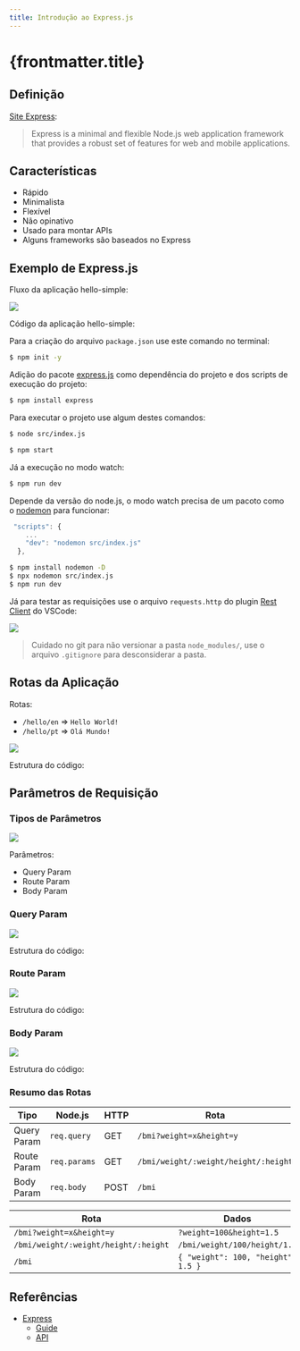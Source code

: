 ```yaml
---
title: Introdução ao Express.js
---
```



# {frontmatter.title}

## Definição

[Site Express](http://expressjs.com/):

> Express is a minimal and flexible Node.js web application framework that provides a robust set of features for web and mobile applications.

## Características

- Rápido
- Minimalista
- Flexível
- Não opinativo
- Usado para montar APIs
- Alguns frameworks são baseados no Express

## Exemplo de Express.js

<CodeTree src="/codes/expressjs/hello-simple" />

Fluxo da aplicação hello-simple:

![](/imgs/expressjs/hello-simple/flow.png)

Código da aplicação hello-simple:

<CodePreview src="/codes/expressjs/hello-simple/src/index.js" />

Para a criação do arquivo `package.json` use este comando no terminal:

```sh
$ npm init -y
```


Adição do pacote [express.js](https://www.npmjs.com/package/express) como dependência do projeto e dos scripts de execução do projeto:

```sh
$ npm install express
```

<CodePreview src="/codes/expressjs/hello-simple/package.json" highlightLines="8,9,15" />

Para executar o projeto use algum destes comandos:

```sh
$ node src/index.js
```

```sh
$ npm start
```

Já a execução no modo watch:

```sh
$ npm run dev
```

Depende da versão do node.js, o modo watch precisa de um pacoto como o [nodemon](https://www.npmjs.com/package/nodemon) para funcionar:

```js
 "scripts": {
    ...
    "dev": "nodemon src/index.js"
  },
```

```sh
$ npm install nodemon -D
$ npx nodemon src/index.js
$ npm run dev
```

Já para testar as requisições use o arquivo `requests.http` do plugin [Rest Client](https://marketplace.visualstudio.com/items?itemName=humao.rest-client) do VSCode:

<CodePreview src="/codes/expressjs/hello-simple/requests.http" />

![](/imgs/expressjs/hello-simple/response.png)

> Cuidado no git para não versionar a pasta `node_modules/`, use o arquivo `.gitignore` para desconsiderar a pasta.

<CodePreview src="/codes/expressjs/hello-simple/.gitignore" />

## Rotas da Aplicação

Rotas:

- `/hello/en` => `Hello World!`
- `/hello/pt` => `Olá Mundo!`

![](/imgs/expressjs/hello-lang/flow.png)

Estrutura do código:

<CodeTree src="/codes/expressjs/hello-lang" />

<CodePreview src="/codes/expressjs/hello-lang/src/index.js" />

<CodePreview src="/codes/expressjs/hello-lang/requests.http" />

## Parâmetros de Requisição

### Tipos de Parâmetros

![](/imgs/expressjs/params/flow.png)

Parâmetros:

- Query Param
- Route Param
- Body Param

### Query Param

![](/imgs/expressjs/bmi-query-param/flow.png)

Estrutura do código:

<CodeTree src="/codes/expressjs/bmi-query-param" />

<CodePreview src="/codes/expressjs/bmi-query-param/src/bmi.js" />

<CodePreview src="/codes/expressjs/bmi-query-param/src/index.js" highlightLines="7,8" />

<CodePreview src="/codes/expressjs/bmi-query-param/requests.http" />

### Route Param

![](/imgs/expressjs/bmi-route-param/flow.png)

Estrutura do código:

<CodeTree src="/codes/expressjs/bmi-route-param" />

<CodePreview src="/codes/expressjs/bmi-route-param/src/index.js" highlightLines="7,8" />

<CodePreview src="/codes/expressjs/bmi-route-param/requests.http" />

### Body Param

![](/imgs/expressjs/bmi-body-param/flow.png)

Estrutura do código:

<CodeTree src="/codes/expressjs/bmi-body-param" />

<CodePreview src="/codes/expressjs/bmi-body-param/src/index.js" highlightLines="6,9" />

<CodePreview src="/codes/expressjs/bmi-body-param/requests.http" />

### Resumo das Rotas

| Tipo        | Node.js      | HTTP | Rota                                 |
| ----------- | ------------ | ---- | ------------------------------------ |
| Query Param | `req.query`  | GET  | `/bmi?weight=x&height=y`             |
| Route Param | `req.params` | GET  | `/bmi/weight/:weight/height/:height` |
| Body Param  | `req.body`   | POST | `/bmi`                               |

| Rota                                 | Dados                              |
| ------------------------------------ | ---------------------------------- |
| `/bmi?weight=x&height=y`             | `?weight=100&height=1.5`           |
| `/bmi/weight/:weight/height/:height` | `/bmi/weight/100/height/1.5`       |
| `/bmi`                               | `{ "weight": 100, "height": 1.5 }` |

## Referências

- [Express](https://expressjs.com/)
  - [Guide](https://expressjs.com/en/guide/routing.html)
  - [API](https://expressjs.com/en/4x/api.html)
